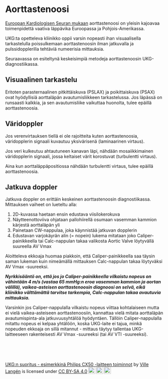 # Aorttastenoosi

[Euroopan Kardiologisen Seuran mukaan](https://academic.oup.com/eurheartj/article/43/7/561/6358470) aorttastenoosi on yleisin kajoavaa toimenpidettä vaativa läppävika Euroopassa ja Pohjois-Amerikassa.

UKG:ta opetteleva kliinikko oppii varsin nopeasti ihan visuaalisella tarkastelulla poissulkemaan aorttastenoosin ilman jatkuvalla ja pulssidopplerilla tehtäviä numeerisia mittauksia.

Seuraavassa on esiteltynä keskeisimpiä metodeja aorttastenoosin UKG-diagnostiikassa.

## Visuaalinen tarkastelu

Eritoten parasternaalinen pitkittäiskuva (PSLAX) ja poikittaiskuva (PSAX) ovat hyödyllisiä aorttaläpän avautumisliikkeen tarkastelussa. Jos läpässä on runsaasti kalkkia, ja sen avautumisliike vaikuttaa huonolta, tulee epäillä aorttastenoosia.

## Väridoppler

Jos verenvirtauksen tiellä ei ole rajoitteita kuten aorttastenoosia,  väridopplerin signaali kuvautuu yksivärisenä (laminaarinen virtaus).

Jos veri kulkeutuu ahtautuneen kanavan läpi, nähdään mosaiikkimainen väridopplerin signaali, jossa keltaiset värit korostuvat (turbulentti virtaus).

Aina kun aorttaläppäpositiossa nähdään turbulentti virtaus, tulee epäillä aorttastenoosia.

## Jatkuva doppler

Jatkuva doppler on erittäin keskeinen aorttastenoosin diagnostiikassa. Mittauksen vaiheet on lueteltu alla:

1. 2D-kuvassa haetaan ensin edustava viisilokerokuva
2. Näytteenottoviiva ohjataan pallohiirellä osumaan vasemman kammion kärjestä aorttaläpän yli
3. Painetaan CW-nappulaa, joka käynnistää jatkuvan dopplerin
4. Edustavan varjokäyrän alin (= nopein) lukema mitataan joko Caliper-painikkeella tai Calc-nappulan takaa valikosta Aortic Valve löytyvällä suureella AV Vmax

Aloitteleva ekkoaja huomaa piakkoin, että Caliper-painikkeella saa täysin saman lukeman kuin nimeämällä mittauksen Calc-nappulan takaa löytyväksi AV Vmax -suureeksi.

***Nyrkkisääntö on, että jos jo Caliper-painikkeella vilkaistu nopeus on vähintään 4 m/s (vastaa 65 mmHg:n eroa vasemman kammion ja aortan välillä), vaikea-asteisen aorttastenoosin diagnoosi on selvä, eikä kliinikko välttämättä tarvitse tarkempia, Calc-nappulan takaa avautuvia mittauksia.***

Varsinkin jos Caliper-nappulalla vilkaistu nopeus viittaa kohtalaiseen mutta ei vielä vaikea-asteiseen aorttastenoosiin, kannattaa vielä mitata aorttaläpän avautumispinta-ala jatkuvuusyhtälöä hyödyntäen. Tällöin Caliper-nappulalla mitattu nopeus ei kelpaa yhtälöön, koska UKG-laite ei tajua, minkä nopeuden ekkoaja on sillä mitannut - mittaus täytyy tallentaa UKG-laitteeseen rakenteisesti AV Vmax -suureeksi (tai AV VTI -suureeksi).


<br/>
<br/>
<br/>
<p xmlns:cc="http://creativecommons.org/ns#" xmlns:dct="http://purl.org/dc/terms/"><a property="dct:title" rel="cc:attributionURL" href="https://vldesign.kapsi.fi/echo/">UKG:n suoritus - esimerkkinä Philips CX50 -laitteen toiminnot</a> by <a rel="cc:attributionURL dct:creator" property="cc:attributionName" href="http://www.linkedin.com/in/ville-langen">Ville Langén</a> is licensed under <a href="http://creativecommons.org/licenses/by-sa/4.0/?ref=chooser-v1" target="_blank" rel="license noopener noreferrer" style="display:inline-block;">CC BY-SA 4.0<img style="height:22px!important;margin-left:3px;vertical-align:text-bottom;" src="https://mirrors.creativecommons.org/presskit/icons/cc.svg?ref=chooser-v1"><img style="height:22px!important;margin-left:3px;vertical-align:text-bottom;" src="https://mirrors.creativecommons.org/presskit/icons/by.svg?ref=chooser-v1"><img style="height:22px!important;margin-left:3px;vertical-align:text-bottom;" src="https://mirrors.creativecommons.org/presskit/icons/sa.svg?ref=chooser-v1"></a></p>


          